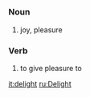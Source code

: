 =={{en}}==
===Noun===
# joy, pleasure
===Verb===
# to give pleasure to

[[it:delight]]
[[ru:Delight]]